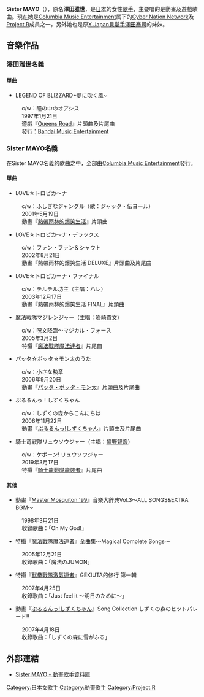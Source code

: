 '''Sister MAYO'''（{{bd|1974年|7月26日}}），原名'''澤田雅世'''，是[[日本|日本]]的女性[[歌手|歌手]]，主要唱的是動畫及遊戲歌曲。現在她是[[Columbia_Music_Entertainment|Columbia Music Entertainment]]属下的[[Cyber_Nation_Network|Cyber Nation Network]]及[[Project.R|Project.R]]成員之一，另外她也是原[[X_Japan|X Japan]][[貝斯手|貝斯手]][[澤田泰司|澤田泰司]]的妹妹。

== 音樂作品 ==
=== 澤田雅世名義 ===
==== 單曲 ====
* LEGEND OF BLIZZARD~夢に吹く風~
: c/w：瞳の中のオアシス
: 1997年1月21日
: 遊戲『[[Queens_Road|Queens Road]]』片頭曲及片尾曲
: 發行：[[Bandai_Music_Entertainment|Bandai Music Entertainment]]

=== Sister MAYO名義 ===
在Sister MAYO名義的歌曲之中，全部由[[Columbia_Music_Entertainment|Columbia Music Entertainment]]發行。
==== 單曲 ====
* LOVE☆トロピカ～ナ
: c/w：ふしぎなジャングル（歌：ジャック・伝ヨール）
: 2001年5月19日
: 動畫『[[熱帶雨林的爆笑生活|熱帶雨林的爆笑生活]]』片頭曲
* LOVE☆トロピカ～ナ・デラックス
: c/w：ファン・ファン＆シャウト
: 2002年8月21日
: 動畫『熱帶雨林的爆笑生活 DELUXE』片頭曲及片尾曲
* LOVE☆トロピカーナ・ファイナル
: c/w：テルテル坊主（主唱：ハレ）
: 2003年12月17日
: 動畫『熱帶雨林的爆笑生活 FINAL』片頭曲
* 魔法戦隊マジレンジャー（主唱：[[岩崎貴文|岩崎貴文]]）
: c/w：呪文降臨～マジカル・フォース
: 2005年3月2日
: 特攝『[[魔法戰隊魔法連者|魔法戰隊魔法連者]]』片尾曲
* パッタ☆ポッタ☆モン太のうた
: c/w：小さな勲章
: 2006年9月20日
: 動畫『[[パッタ・ポッタ・モン太|パッタ・ポッタ・モン太]]』片頭曲及片尾曲
* ぷるるんっ！しずくちゃん
: c/w：しずくの森からこんにちは
: 2006年11月22日
: 動畫『[[ぷるるんっ!しずくちゃん|ぷるるんっ!しずくちゃん]]』片頭曲及片尾曲
*  騎士竜戦隊リュウソウジャー（主唱：[[幡野智宏|幡野智宏]]）
: c/w：ケボーン! リュウソウジャー
: 2019年3月17日
: 特攝『[[騎士龍戰隊龍裝者|騎士龍戰隊龍裝者]]』片尾曲

==== 其他 ====
* 動畫『[[Master_Mosquiton_'99|Master Mosquiton '99]]』音樂大辭典Vol.3～ALL SONGS&EXTRA BGM～
: 1998年3月21日
: 收錄歌曲：「Oh My God!」
* 特攝『[[魔法戰隊魔法連者|魔法戰隊魔法連者]]』全曲集～Magical Complete Songs～
: 2005年12月21日
: 收錄歌曲：「魔法のJUMON」
* 特攝『[[獸拳戰隊激氣連者|獸拳戰隊激氣連者]]』GEKIUTA的修行 第一輯
: 2007年4月25日
: 收錄歌曲：「Just feel it 〜明日のために〜」
* 動畫『[[ぷるるんっ!しずくちゃん|ぷるるんっ!しずくちゃん]]』Song Collection しずくの森のヒットパレード!!
: 2007年4月18日
: 收錄歌曲：「しずくの森に雪がふる」

== 外部連結 ==
*{{ja}} [http://anison.info/data/person/8183.html Sister MAYO - 動畫歌手資料庫]{{Wayback|url=http://anison.info/data/person/8183.html |date=20080605233259 }}

{{Project.R}}
{{Japan-enter-bio-stub}}

[[Category:日本女歌手|Category:日本女歌手]]
[[Category:動畫歌手|Category:動畫歌手]]
[[Category:Project.R|Category:Project.R]]